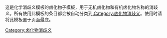 {{dmbox
| type  = disambig
| image = [[File:Disambig gray.svg|left|middle|40px]]
| imageright = [[File:Nuvola apps edu science.svg|40px]]
| text  =这个'''[[Wikipedia:消歧义|消歧义页]]'''列出了具有相同或相似标题的'''卤化物'''类化学条目。<br />如果您是通过某条目的[[Special:Whatlinkshere/{{NAMESPACE}}:{{PAGENAME}}|内部链接]]转到本页，希望您能协助更正该处的内部链接，将它直接指向正确的条目。
}}
<includeonly>[[Category:卤化物消歧义]]</includeonly><noinclude>这是化学消歧义模板的卤化物子模板，用于无机卤化物和有机卤化物名称的消歧义。所有使用此模板的条目都会被自动分类到[[:Category:卤化物消歧义]]。使用时请将此模板置于页面最底。

[[Category:消歧義模板|{{PAGENAME}}]]
[[Category:化学模板|{{PAGENAME}}]]
</noinclude>